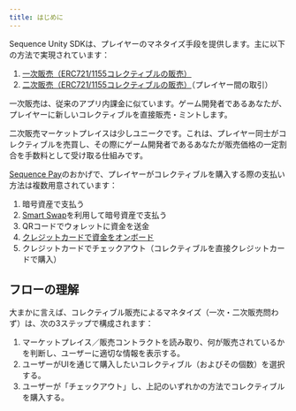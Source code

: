 ```yaml
---
title: はじめに
---
```


Sequence Unity SDKは、プレイヤーのマネタイズ手段を提供します。主に以下の方法で実現されています：
1. [一次販売（ERC721/1155コレクティブルの販売）](/sdk/unity/monetization/primary-sales/intro)
2. [二次販売（ERC721/1155コレクティブルの販売）](/sdk/unity/monetization/secondary-sales/intro)（プレイヤー間の取引）

一次販売は、従来のアプリ内課金に似ています。ゲーム開発者であるあなたが、プレイヤーに新しいコレクティブルを直接販売・ミントします。

二次販売マーケットプレイスは少しユニークです。これは、プレイヤー同士がコレクティブルを売買し、その際にゲーム開発者であるあなたが販売価格の一定割合を手数料として受け取る仕組みです。

[Sequence Pay](/solutions/payments/overview)のおかげで、プレイヤーがコレクティブルを購入する際の支払い方法は複数用意されています：
1. 暗号資産で支払う
2. [Smart Swap](/sdk/web/guides/smart-swaps)を利用して暗号資産で支払う
3. QRコードでウォレットに資金を送金
4. [クレジットカードで資金をオンボード](/sdk/unity/monetization/onboard-user-funds)
5. クレジットカードでチェックアウト（コレクティブルを直接クレジットカードで購入）

## フローの理解
大まかに言えば、コレクティブル販売によるマネタイズ（一次・二次販売問わず）は、次の3ステップで構成されます：
1. マーケットプレイス／販売コントラクトを読み取り、何が販売されているかを判断し、ユーザーに適切な情報を表示する。
2. ユーザーがUIを通じて購入したいコレクティブル（およびその個数）を選択する。
3. ユーザーが「チェックアウト」し、上記のいずれかの方法でコレクティブルを購入する。
